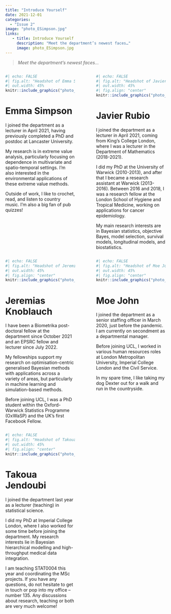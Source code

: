 ```yaml
---
title: "Introduce Yourself"
date: 2021-12-01
categories:
  - "Issue 2"
image: "photo_ESimpson.jpg" 
links: 
   - title: Introduce Yourself
     description: "Meet the department’s newest faces…" 
     image: photo_ESimpson.jpg
---
```


> *Meet the department’s newest faces… *



:::: {.columns}

::: {.column width="45%"}

```r
#| echo: FALSE
#| fig.alt: "Headshot of Emma Simpson"
#| out.width: 45%
knitr::include_graphics("photo_ESimpson.jpg")
```

# Emma Simpson

I joined the department as a lecturer in April 2021, having previously completed a PhD and postdoc at Lancaster University. 

My research is in extreme value analysis, particularly focusing on dependence in multivariate and spatio-temporal settings. I’m also interested in the environmental applications of these extreme value methods. 

Outside of work, I like to crochet, read, and listen to country music. I’m also a big fan of pub quizzes!


:::

::: {.column width="5%"}
<!-- empty column to create gap -->
:::

::: {.column width="45%"}

```r
#| echo: FALSE
#| fig.alt: "Headshot of Javier Rubio"
#| out.width: 45%
#| fig.align: "center"
knitr::include_graphics("photo_JRubio.jpg")
```

# Javier Rubio

I joined the department as a lecturer in April 2021, coming from King's College London, where I was a lecturer in the Department of Mathematics (2018-2021). 

I did my PhD at the University of Warwick (2010-2013), and after that I became a research assistant at Warwick (2013-2016). Between 2016 and 2018, I was a research fellow at the London School of Hygiene and Tropical Medicine, working on applications for cancer epidemiology. 

My main research interests are in Bayesian statistics, objective Bayes, model selection, survival models, longitudinal models, and biostatistics.


:::

::::


:::: {.columns}

::: {.column width="45%"}

```r
#| echo: FALSE
#| fig.alt: "Headshot of Jeremias Knoblauch"
#| out.width: 45%
#| fig.align: "center"
knitr::include_graphics("photo_JKnoblauch.jpg")
```

# Jeremias Knoblauch

I have been a Biometrika post-doctoral fellow at the department since October 2021 and an EPSRC fellow and lecturer since July 2022. 

My fellowships support my research on optimisation-centric generalised Bayesian methods with applications across a variety of areas, but particularly in machine learning and simulation-based methods. 

Before joining UCL, I was a PhD student within the Oxford-Warwick Statistics Programme (OxWaSP) and the UK's first Facebook Fellow.


:::

::: {.column width="5%"}
<!-- empty column to create gap -->
:::

::: {.column width="45%"}

```r
#| echo: FALSE
#| fig.alt: "Headshot of Moe John"
#| out.width: 45%
#| fig.align: "center"
knitr::include_graphics("photo_MJohn.jpg")
```

# Moe John

I joined the department as a senior staffing officer in March 2020, just before the pandemic. I am currently on secondment as a departmental manager. 

Before joining UCL, I worked in various human resources roles at London Metropolitan University, Imperial College London and the Civil Service. 

In my spare time, I like taking my dog Dexter out for a walk and run in the countryside.


:::

::::

:::: {.columns}

::: {.column width="45%"}

```r
#| echo: FALSE
#| fig.alt: "Headshot of Takoua Jendoubi"
#| out.width: 45%
#| fig.align: "center"
knitr::include_graphics("photo_TJendoubi.png")
```

# Takoua Jendoubi

I joined the department last year as a lecturer (teaching) in statistical science. 

I did my PhD at Imperial College London, where I also worked for some time before joining the department. My research interests lie in Bayesian hierarchical modelling and high-throughput medical data integration. 

I am teaching STAT0004 this year and coordinating the MSc projects. If you have any questions, do not hesitate to get in touch or pop into my office – number 135. Any discussions about research, teaching or both are very much welcome!


:::

::: {.column width="5%"}
<!-- empty column to create gap -->
:::

::: {.column width="45%"}

<!--another empty column-->

:::

::::
